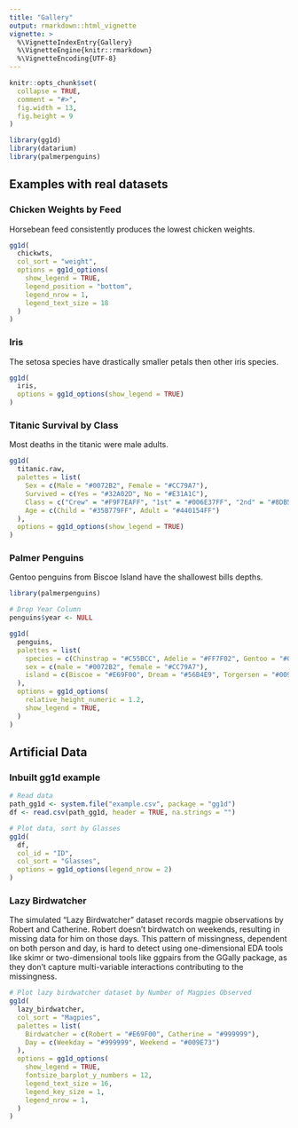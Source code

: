 ```yaml
---
title: "Gallery"
output: rmarkdown::html_vignette
vignette: >
  %\VignetteIndexEntry{Gallery}
  %\VignetteEngine{knitr::rmarkdown}
  %\VignetteEncoding{UTF-8}
---
```


```r
knitr::opts_chunk$set(
  collapse = TRUE,
  comment = "#>",
  fig.width = 13,
  fig.height = 9
)
```

```r
library(gg1d)
library(datarium)
library(palmerpenguins)
```

## Examples with real datasets

### Chicken Weights by Feed

Horsebean feed consistently produces the lowest chicken weights.

```r
gg1d(
  chickwts,
  col_sort = "weight",
  options = gg1d_options(
    show_legend = TRUE,
    legend_position = "bottom",
    legend_nrow = 1,
    legend_text_size = 18
  )
)
```

### Iris

The setosa species have drastically smaller petals then other iris species.

```r
gg1d(
  iris,
  options = gg1d_options(show_legend = TRUE)
)
```

### Titanic Survival by Class

Most deaths in the titanic were male adults.

```r
gg1d(
  titanic.raw,
  palettes = list(
    Sex = c(Male = "#0072B2", Female = "#CC79A7"),
    Survived = c(Yes = "#32A02D", No = "#E31A1C"),
    Class = c("Crew" = "#F9F7EAFF", "1st" = "#006E37FF", "2nd" = "#8DB580FF", "3rd" = "#D9E5BDFF"),
    Age = c(Child = "#35B779FF", Adult = "#440154FF")
  ),
  options = gg1d_options(show_legend = TRUE)
)
```

### Palmer Penguins

Gentoo penguins from Biscoe Island have the shallowest bills depths.

```r
library(palmerpenguins)

# Drop Year Column
penguins$year <- NULL

gg1d(
  penguins,
  palettes = list(
    species = c(Chinstrap = "#C55BCC", Adelie = "#FF7F02", Gentoo = "#047476"),
    sex = c(male = "#0072B2", female = "#CC79A7"),
    island = c(Biscoe = "#E69F00", Dream = "#56B4E9", Torgersen = "#009E73")
  ),
  options = gg1d_options(
    relative_height_numeric = 1.2,
    show_legend = TRUE,
  )
)
```

## Artificial Data

### Inbuilt gg1d example

```r
# Read data
path_gg1d <- system.file("example.csv", package = "gg1d")
df <- read.csv(path_gg1d, header = TRUE, na.strings = "")

# Plot data, sort by Glasses
gg1d(
  df,
  col_id = "ID",
  col_sort = "Glasses",
  options = gg1d_options(legend_nrow = 2)
)
```

### Lazy Birdwatcher

The simulated "Lazy Birdwatcher" dataset records magpie observations by Robert and Catherine. Robert doesn't birdwatch on weekends, resulting in missing data for him on those days. This pattern of missingness, dependent on both person and day, is hard to detect using one-dimensional EDA tools like skimr or two-dimensional tools like ggpairs from the GGally package, as they don't capture multi-variable interactions contributing to the missingness.

```r
# Plot lazy birdwatcher dataset by Number of Magpies Observed
gg1d(
  lazy_birdwatcher,
  col_sort = "Magpies",
  palettes = list(
    Birdwatcher = c(Robert = "#E69F00", Catherine = "#999999"),
    Day = c(Weekday = "#999999", Weekend = "#009E73")
  ),
  options = gg1d_options(
    show_legend = TRUE,
    fontsize_barplot_y_numbers = 12,
    legend_text_size = 16,
    legend_key_size = 1,
    legend_nrow = 1,
  )
)
```
